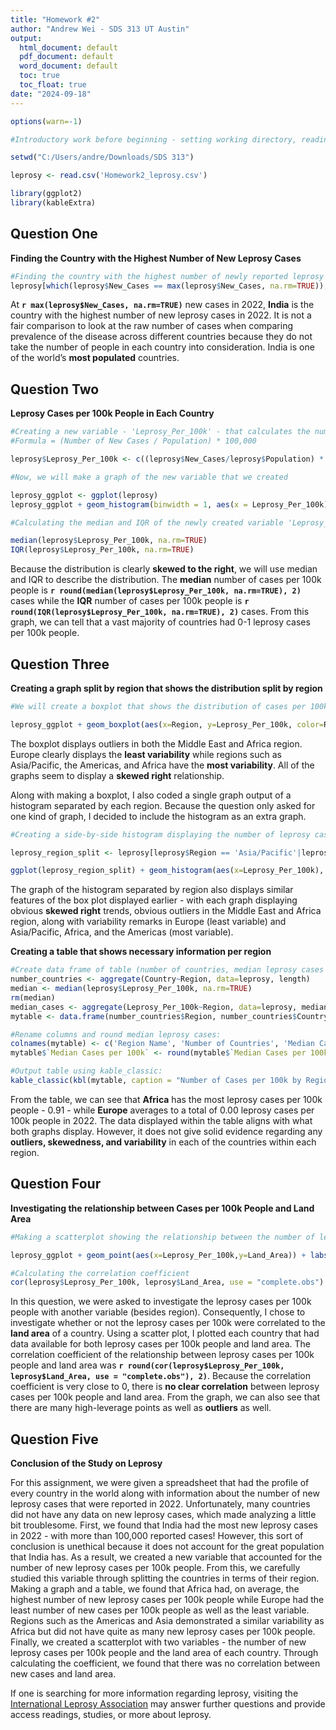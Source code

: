 ---
title: "Homework #2"
author: "Andrew Wei - SDS 313 UT Austin"
output:
  html_document: default
  pdf_document: default
  word_document: default
  toc: true
  toc_float: true
date: "2024-09-18"
---

```{r setup, include=FALSE}
options(warn=-1)
```

```{r}
#Introductory work before beginning - setting working directory, reading spreadsheet, calling libraries

setwd("C:/Users/andre/Downloads/SDS 313")

leprosy <- read.csv('Homework2_leprosy.csv')

library(ggplot2)
library(kableExtra)
```

## **Question One**

**Finding the Country with the Highest Number of New Leprosy Cases**

```{r}
#Finding the country with the highest number of newly reported leprosy cases in 2022
leprosy[which(leprosy$New_Cases == max(leprosy$New_Cases, na.rm=TRUE)),]

```

At **`r max(leprosy$New_Cases, na.rm=TRUE)`** new cases in 2022, **India** is the country with the highest number of new leprosy cases in 2022. It is not a fair comparison to look at the raw number of cases when comparing prevalence of the disease across different countries because they do not take the number of people in each country into consideration. India is one of the world's **most populated** countries.

## **Question Two**

**Leprosy Cases per 100k People in Each Country**

```{r}
#Creating a new variable - 'Leprosy_Per_100k' - that calculates the number of new cases per 100k population in each country
#Formula = (Number of New Cases / Population) * 100,000

leprosy$Leprosy_Per_100k <- c((leprosy$New_Cases/leprosy$Population) * 100000)
```

```{r}
#Now, we will make a graph of the new variable that we created

leprosy_ggplot <- ggplot(leprosy)
leprosy_ggplot + geom_histogram(binwidth = 1, aes(x = Leprosy_Per_100k)) + labs(title='Distribution of Leprosy Cases per 100k Population', x='Leprosy Cases per 100k', y='Count')
```

```{r}
#Calculating the median and IQR of the newly created variable 'Leprosy_Per_100k'

median(leprosy$Leprosy_Per_100k, na.rm=TRUE)
IQR(leprosy$Leprosy_Per_100k, na.rm=TRUE)

```

Because the distribution is clearly **skewed to the right**, we will use median and IQR to describe the distribution. The **median** number of cases per 100k people is **`r round(median(leprosy$Leprosy_Per_100k, na.rm=TRUE), 2)`** cases while the **IQR** number of cases per 100k people is **`r round(IQR(leprosy$Leprosy_Per_100k, na.rm=TRUE), 2)`** cases. From this graph, we can tell that a vast majority of countries had 0-1 leprosy cases per 100k people.

## **Question Three**

**Creating a graph split by region that shows the distribution split by region**

```{r}
#We will create a boxplot that shows the distribution of cases per 100k people split by region 

leprosy_ggplot + geom_boxplot(aes(x=Region, y=Leprosy_Per_100k, color=Region)) + labs(title='Boxplots of Cases per 100k People Split by Region', x='Region', y='Leprosy Cases per 100k People') + coord_flip()
```

The boxplot displays outliers in both the Middle East and Africa region. Europe clearly displays the **least variability** while regions such as Asia/Pacific, the Americas, and Africa have the **most variability**. All of the graphs seem to display a **skewed right** relationship.

Along with making a boxplot, I also coded a single graph output of a histogram separated by each region. Because the question only asked for one kind of graph, I decided to include the histogram as an extra graph.

```{r}
#Creating a side-by-side histogram displaying the number of leprosy cases per 100k people in each of the five regions

leprosy_region_split <- leprosy[leprosy$Region == 'Asia/Pacific'|leprosy$Region == 'Africa'|leprosy$Region == 'Americas'|leprosy$Region == 'Europe'|leprosy$Region == 'Middle East',]

ggplot(leprosy_region_split) + geom_histogram(aes(x=Leprosy_Per_100k), binwidth=1) + facet_wrap(~Region) + labs(title='Boxplots of Cases per 100k People Split by Region', x='Region', y='Leprosy Cases per 100k People')
```

The graph of the histogram separated by region also displays similar features of the box plot displayed earlier - with each graph displaying obvious **skewed right** trends, obvious outliers in the Middle East and Africa region, along with variability remarks in Europe (least variable) and Asia/Pacific, Africa, and the Americas (most variable).

**Creating a table that shows necessary information per region**

```{r}
#Create data frame of table (number of countries, median leprosy cases per 100k people):
number_countries <- aggregate(Country~Region, data=leprosy, length)
median <- median(leprosy$Leprosy_Per_100k, na.rm=TRUE)
rm(median)
median_cases <- aggregate(Leprosy_Per_100k~Region, data=leprosy, median)
mytable <- data.frame(number_countries$Region, number_countries$Country, median_cases$Leprosy_Per_100k)

#Rename columns and round median leprosy cases:
colnames(mytable) <- c('Region Name', 'Number of Countries', 'Median Cases per 100k')
mytable$`Median Cases per 100k` <- round(mytable$`Median Cases per 100k`, 2)

#Output table using kable_classic:
kable_classic(kbl(mytable, caption = "Number of Cases per 100k by Region"), full_width = FALSE)
```

From the table, we can see that **Africa** has the most leprosy cases per 100k people - 0.91 - while **Europe** averages to a total of 0.00 leprosy cases per 100k people in 2022. The data displayed within the table aligns with what both graphs display. However, it does not give solid evidence regarding any **outliers, skewedness, and variability** in each of the countries within each region.

## **Question Four**

**Investigating the relationship between Cases per 100k People and Land Area**

```{r}
#Making a scatterplot showing the relationship between the number of leprosy cases per 200k people and land area of a country

leprosy_ggplot + geom_point(aes(x=Leprosy_Per_100k,y=Land_Area)) + labs(title='Relationship Between Leprosy Cases per 100k People and Land Area of Country', x='Leprosy Cases per 100k People', y='Land Area')

#Calculating the correlation coefficient
cor(leprosy$Leprosy_Per_100k, leprosy$Land_Area, use = "complete.obs")
```

In this question, we were asked to investigate the leprosy cases per 100k people with another variable (besides region). Consequently, I chose to investigate whether or not the leprosy cases per 100k were correlated to the **land area** of a country. Using a scatter plot, I plotted each country that had data available for both leprosy cases per 100k people and land area. The correlation coefficient of the relationship between leprosy cases per 100k people and land area was **`r round(cor(leprosy$Leprosy_Per_100k, leprosy$Land_Area, use = "complete.obs"), 2)`**. Because the correlation coefficient is very close to 0, there is **no clear correlation** between leprosy cases per 100k people and land area. From the graph, we can also see that there are many high-leverage points as well as **outliers** as well.

## **Question Five**

**Conclusion of the Study on Leprosy**

For this assignment, we were given a spreadsheet that had the profile of every country in the world along with information about the number of new leprosy cases that were reported in 2022. Unfortunately, many countries did not have any data on new leprosy cases, which made analyzing a little bit troublesome. First, we found that India had the most new leprosy cases in 2022 - with more than 100,000 reported cases! However, this sort of conclusion is unethical because it does not account for the great population that India has. As a result, we created a new variable that accounted for the number of new leprosy cases per 100k people. From this, we carefully studied this variable through splitting the countries in terms of their region. Making a graph and a table, we found that Africa had, on average, the highest number of new leprosy cases per 100k people while Europe had the least number of new cases per 100k people as well as the least variable. Regions such as the Americas and Asia demonstrated a similar variability as Africa but did not have quite as many new leprosy cases per 100k people. Finally, we created a scatterplot with two variables - the number of new leprosy cases per 100k people and the land area of each country. Through calculating the coefficient, we found that there was no correlation between new cases and land area.

If one is searching for more information regarding leprosy, visiting the [International Leprosy Association](https://leprosyhistory.org/) may answer further questions and provide access readings, studies, or more about leprosy.
